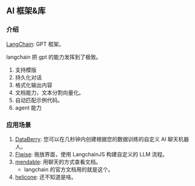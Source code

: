 ## AI 框架&库

### 介绍

[LangChain](https://js.langchain.com/docs/): GPT 框架。 <Badge github="https://github.com/hwchase17/langchainjs" />

langchain 把 gpt 的能力发挥到了极致。

1. 支持模版
2. 持久化对话
3. 格式化输出内容
4. 文档能力，文本分割向量化。
5. 自动匹配示例代码。
6. agent 能力

### 应用场景

1. [DataBerry](https://www.databerry.ai/): 您可以在几秒钟内创建根据您的数据训练的自定义 AI 聊天机器人。 <Badge github="https://github.com/gmpetrov/databerry" />
2. [Flwise](flowiseai.com): 拖放界面，使用 LangchainJS 构建自定义的 LLM 流程。<Badge github="https://github.com/FlowiseAI/Flowise" />
3. [mendable](https://www.mendable.ai/): 用聊天的方式查看文档。
   - langchain 的官方文档用的就是这个。
4. [helicone](https://github.com/Helicone/helicone): 还不知道是啥。
